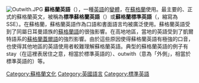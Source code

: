 {{unreferenced|time=2014-05-06T03:01:19+00:00}}
{{Infobox language
| name          = 苏格兰英语
| nativename    = {{lang|en|Sccottish English}}
| familycolor   = 印欧语系
| pronunciation = 
| states        = {{SCO}}
| speakers      = 
| date          = 
| speakers2     = 
<!-- 過時參數 | rank          = 母语：第3<br />总数：第2 -->
| fam1          = [[印歐語系|印歐語系]]
| fam2          = [[日耳曼语族|日耳曼语族]]
| fam3          = [[西日耳曼语支|西日耳曼语支]]
| fam4          = <span style="font-size:smaller;">[[盎格魯-弗里西語|盎格魯-弗里西語]]</span>
| fam5          = [[古英語|盎格鲁-撒克遜语]]
| fam6          = [[英語|英語]]
| nation        = 
| agency        = 
| iso1          = 
| iso2          = 
| iso3          = 
| map           = 
}}
{{英语方言}}
[[Image:Outwith.JPG|right]]
'''蘇格蘭英語'''（{{lang-en|Scottish English}}），一種[[英語|英語]]的[[語言變體|變體]]，在[[蘇格蘭|蘇格蘭]]使用。最主要的、正式的蘇格蘭英文，被稱為'''標準蘇格蘭英語'''（{{lang|en|Standard Scottish English}}）或'''蘇格蘭標準英語'''（{{lang|en|Scottish Standard English}}，縮寫為SSE）。在蘇格蘭，蘇格蘭英語作為口語和書面語言均被廣泛使用。蘇格蘭英語受到了同屬日耳曼語族的[[低地蘇格蘭語|蘇格蘭語]]的很強影響。在高地地區，當地的英語受到了凱爾特語系的[[蘇格蘭蓋爾語|蘇格蘭蓋爾語]]的強烈影響。由於這些原因使得蘇格蘭英語有極強的口音，也使得其他地區的英語使用者較難理解蘇格蘭英語。典型的蘇格蘭英語的例子有stay（在這裡表居住之意，相當於標準英語的{{lang|en|''live''}}）、outwith（意為「外側」，相當於標準英語的{{lang|en|''outside''}}）等。
{{DEFAULTSORT:Scottish English}}
[[Category:蘇格蘭文化|Category:蘇格蘭文化]]
[[Category:英國語言|Category:英國語言]]
[[Category:標準英語|Category:標準英語]]